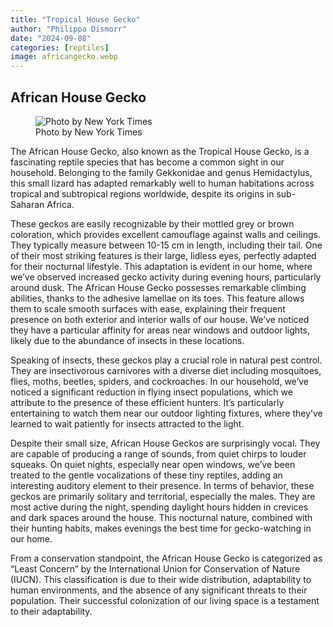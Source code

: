 ```yaml
---
title: "Tropical House Gecko"
author: "Philippa Dismorr"
date: "2024-09-08"
categories: [reptiles]
image: africangecko.webp
---
```


## African House Gecko 
![Photo by New York Times ](africangecko.webp)

The African House Gecko, also known as the Tropical House Gecko, is a fascinating reptile species that has become a common sight in our household. Belonging to the family Gekkonidae and genus Hemidactylus, this small lizard has adapted remarkably well to human habitations across tropical and subtropical regions worldwide, despite its origins in sub-Saharan Africa.

These geckos are easily recognizable by their mottled grey or brown coloration, which provides excellent camouflage against walls and ceilings. They typically measure between 10-15 cm in length, including their tail. One of their most striking features is their large, lidless eyes, perfectly adapted for their nocturnal lifestyle. This adaptation is evident in our home, where we've observed increased gecko activity during evening hours, particularly around dusk.
The African House Gecko possesses remarkable climbing abilities, thanks to the adhesive lamellae on its toes. This feature allows them to scale smooth surfaces with ease, explaining their frequent presence on both exterior and interior walls of our house. We've noticed they have a particular affinity for areas near windows and outdoor lights, likely due to the abundance of insects in these locations.

Speaking of insects, these geckos play a crucial role in natural pest control. They are insectivorous carnivores with a diverse diet including mosquitoes, flies, moths, beetles, spiders, and cockroaches. In our household, we've noticed a significant reduction in flying insect populations, which we attribute to the presence of these efficient hunters. It's particularly entertaining to watch them near our outdoor lighting fixtures, where they've learned to wait patiently for insects attracted to the light.

Despite their small size, African House Geckos are surprisingly vocal. They are capable of producing a range of sounds, from quiet chirps to louder squeaks. On quiet nights, especially near open windows, we've been treated to the gentle vocalizations of these tiny reptiles, adding an interesting auditory element to their presence.
In terms of behavior, these geckos are primarily solitary and territorial, especially the males. They are most active during the night, spending daylight hours hidden in crevices and dark spaces around the house. This nocturnal nature, combined with their hunting habits, makes evenings the best time for gecko-watching in our home.

From a conservation standpoint, the African House Gecko is categorized as "Least Concern" by the International Union for Conservation of Nature (IUCN). This classification is due to their wide distribution, adaptability to human environments, and the absence of any significant threats to their population. Their successful colonization of our living space is a testament to their adaptability.